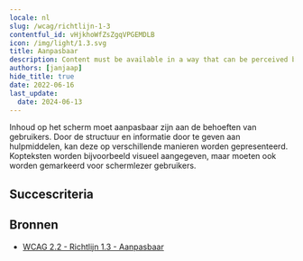 ```yaml
---
locale: nl
slug: /wcag/richtlijn-1-3
contentful_id: vHjkhoWfZsZgqVPGEMDLB
icon: /img/light/1.3.svg
title: Aanpasbaar
description: Content must be available in a way that can be perceived by all users.
authors: [janjaap]
hide_title: true
date: 2022-06-16
last_update:
  date: 2024-06-13
---
```


<Hero
  title="Aanpasbaar"
  image="/img/light/1.3.svg"
  alt="WCAG 1.3 icon"
  prefix="Richtlijn 1.3"
/>

Inhoud op het scherm moet aanpasbaar zijn aan de behoeften van gebruikers. Door de structuur en informatie door te geven aan hulpmiddelen, kan deze op verschillende manieren worden gepresenteerd. Kopteksten worden bijvoorbeeld visueel aangegeven, maar moeten ook worden gemarkeerd voor schermlezer gebruikers.

## Succescriteria

<LinkList title="Succescriteria" isHighlighted={true}>
  <LinkListItem
    url="/nl/richtlijnen/wcag/succescriterium-1-3-1"
    title="Succescriterium 1.3.1 - Info en relaties"
    label="Info en relaties"
    description="Ensure that the information and relationships on the screen are not only conveyed visually."
    image="/img/light/1.3.1.svg"
    alt="WCAG 1.3.1 icon"
  />
  <LinkListItem
    url="/nl/richtlijnen/wcag/succescriterium-1-3-2"
    title="Succescriterium 1.3.2 - Betekenisvolle volgorde"
    label="Betekenisvolle volgorde"
    description="Ensure that the order which assistive technologies follow reflect the meaning of the content."
    image="/img/light/1.3.2.svg"
    alt="WCAG 1.3.2 icon"
  />
  <LinkListItem
    url="/nl/richtlijnen/wcag/succescriterium-1-3-3"
    title="Succescriterium 1.3.3 - Zintuiglijke eigenschappen"
    label="Zintuiglijke eigenschappen"
    description="Ensure instructions can be understood by everyone. Instructions that only use shape, size, location, orientation or sound are not understandable for everyone."
    image="/img/light/1.3.3.svg"
    alt="WCAG 1.3.3 icon"
  />
  <LinkListItem
    url="/nl/richtlijnen/wcag/succescriterium-1-3-4"
    title="Succescriterium 1.3.4 - Weergavestand"
    label="Weergavestand"
    description="Ensure that the screen content rotates with the device display."
    image="/img/light/1.3.4.svg"
    alt="WCAG 1.3.4 icon"
  />
  <LinkListItem
    url="/nl/richtlijnen/wcag/succescriterium-1-3-5"
    title="Succescriterium 1.3.5 - Identificeer het doel van de input"
    label="Identificeer het doel van de input"
    description="Ensure it is clear what information is expected from users inside input fields."
    image="/img/light/1.3.5.svg"
    alt="WCAG 1.3.5 icon"
  />
  <LinkListItem
    url="/nl/richtlijnen/wcag/succescriterium-1-3-6"
    title="Succescriterium 1.3.6 - Identificeer het doel"
    label="Identificeer het doel"
    description="In content implemented using markup languages, the purpose of User Interface Components, icons, and regions can be programmatically determined."
    image="/img/light/1.3.6.svg"
    alt="WCAG 1.3.6 icon"
  />
</LinkList>

## Bronnen

- [WCAG 2.2 - Richtlijn 1.3 - Aanpasbaar](https://www.w3.org/Translations/WCAG22-nl/#aanpasbaar)
